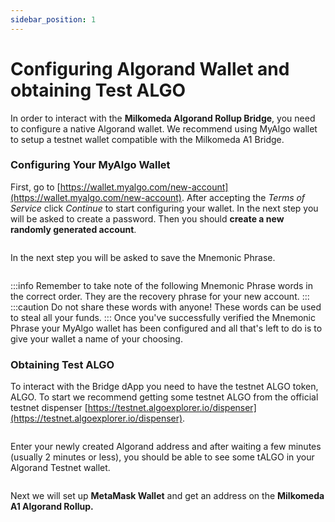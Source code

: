 ```yaml
---
sidebar_position: 1
---
```



# Configuring Algorand Wallet and obtaining Test ALGO

In order to interact with the **Milkomeda Algorand Rollup Bridge**, you need to configure a native Algorand wallet. We recommend using MyAlgo wallet to setup a testnet wallet compatible with the Milkomeda A1 Bridge.

### Configuring Your MyAlgo Wallet

First, go to [https://wallet.myalgo.com/new-account](https://wallet.myalgo.com/new-account). After accepting the _Terms of Service_ click _Continue_ to start configuring your wallet. In the next step you will be asked to create a password. Then you should **create a new randomly generated account**.

<img src={myAlgoWallet} className="img-full" alt="" />

In the next step you will be asked to save the Mnemonic Phrase.

<img src={mnemonicphrase} className="img-full" alt="" />

:::info
Remember to take note of the following Mnemonic Phrase words in the correct order. They are the recovery phrase for your new account.
:::
:::caution
Do not share these words with anyone! These words can be used to steal all your funds.
:::
Once you've successfully verified the Mnemonic Phrase your MyAlgo wallet has been configured and all that's left to do is to give your wallet a name of your choosing.

### Obtaining Test ALGO

To interact with the Bridge dApp you need to have the testnet ALGO token, ALGO.
To start we recommend getting some testnet ALGO from the official testnet dispenser [https://testnet.algoexplorer.io/dispenser](https://testnet.algoexplorer.io/dispenser).

<img src={algoDispenser} className="img-full" alt="" />

Enter your newly created Algorand address and after waiting a few minutes (usually 2 minutes or less), you should be able to see some tALGO in your Algorand Testnet wallet.

<img src={algoWalletDashboard} className="img-full" alt="" />

Next we will set up **MetaMask Wallet** and get an address on the **Milkomeda A1 Algorand Rollup.**
